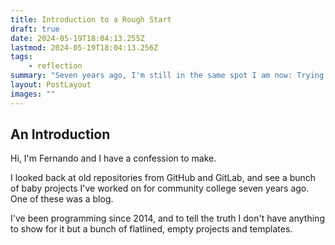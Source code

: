 ```yaml
---
title: Introduction to a Rough Start
draft: true
date: 2024-05-19T18:04:13.255Z
lastmod: 2024-05-19T18:04:13.256Z
tags:
    - reflection
summary: "Seven years ago, I'm still in the same spot I am now: Trying to say \"Hello\""
layout: PostLayout
images: ""
---
```


## An Introduction
Hi, I'm Fernando and I have a confession to make.

I looked back at old repositories from GitHub and GitLab, and see a bunch of baby projects I've worked on for community college seven years ago. One of these was a blog.

I've been programming since 2014, and to tell the truth I don't have anything to show for it but a bunch of flatlined, empty projects and templates.